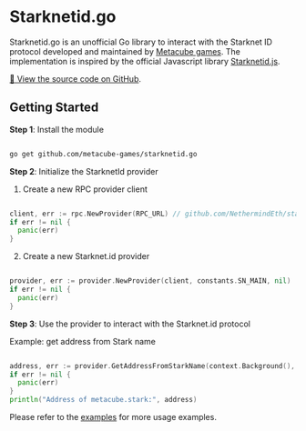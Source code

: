 # Starknetid.go

Starknetid.go is an unofficial Go library to interact with the Starknet ID protocol developed and maintained by [Metacube games](https://github.com/metacube-games). The implementation is inspired by the official Javascript library [Starknetid.js](https://github.com/starknet-id/starknetid.js).

[🔗 View the source code on GitHub](https://github.com/NethermindEth/starknet.go).

## Getting Started

**Step 1**: Install the module

```bash

go get github.com/metacube-games/starknetid.go

```


**Step 2**: Initialize the StarknetId provider


1. Create a new RPC provider client

```go

client, err := rpc.NewProvider(RPC_URL) // github.com/NethermindEth/starknet.go/rpc
if err != nil {
  panic(err)
}
```


2. Create a new Starknet.id provider

```go

provider, err := provider.NewProvider(client, constants.SN_MAIN, nil)
if err != nil {
  panic(err)
}
```

**Step 3**: Use the provider to interact with the Starknet.id protocol


Example: get address from Stark name

```go

address, err := provider.GetAddressFromStarkName(context.Background(), `metacube.stark`)
if err != nil {
  panic(err)
}
println("Address of metacube.stark:", address)
```


Please refer to the [examples](https://github.com/metacube-games/starknetid.go/tree/main/examples) for more usage examples.